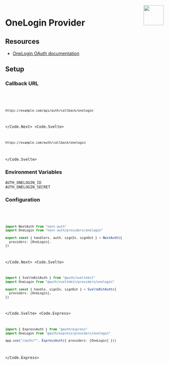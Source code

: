 
<img align="right" src="/img/providers/onelogin.svg" height="64" width="64" />

# OneLogin Provider

## Resources

- [OneLogin OAuth documentation](https://example.com)

## Setup

### Callback URL

<Code>
  <Code.Next>

```bash
https://example.com/api/auth/callback/onelogin
```

  </Code.Next>
  <Code.Svelte>

```bash
https://example.com/auth/callback/onelogin
```

  </Code.Svelte>
</Code>

### Environment Variables

```
AUTH_ONELOGIN_ID
AUTH_ONELOGIN_SECRET
```

### Configuration

<Code>
  <Code.Next>

```ts filename="/auth.ts"
import NextAuth from "next-auth"
import OneLogin from "next-auth/providers/onelogin"

export const { handlers, auth, signIn, signOut } = NextAuth({
  providers: [OneLogin],
})
```

  </Code.Next>
  <Code.Svelte>

```ts filename="/src/auth.ts"
import { SvelteKitAuth } from "@auth/sveltekit"
import OneLogin from "@auth/sveltekit/providers/onelogin"

export const { handle, signIn, signOut } = SvelteKitAuth({
  providers: [OneLogin],
})
```

  </Code.Svelte>
  <Code.Express>

```ts filename="/src/app.ts"
import { ExpressAuth } from "@auth/express"
import OneLogin from "@auth/express/providers/onelogin"

app.use("/auth/*", ExpressAuth({ providers: [OneLogin] }))
```

  </Code.Express>
</Code>

